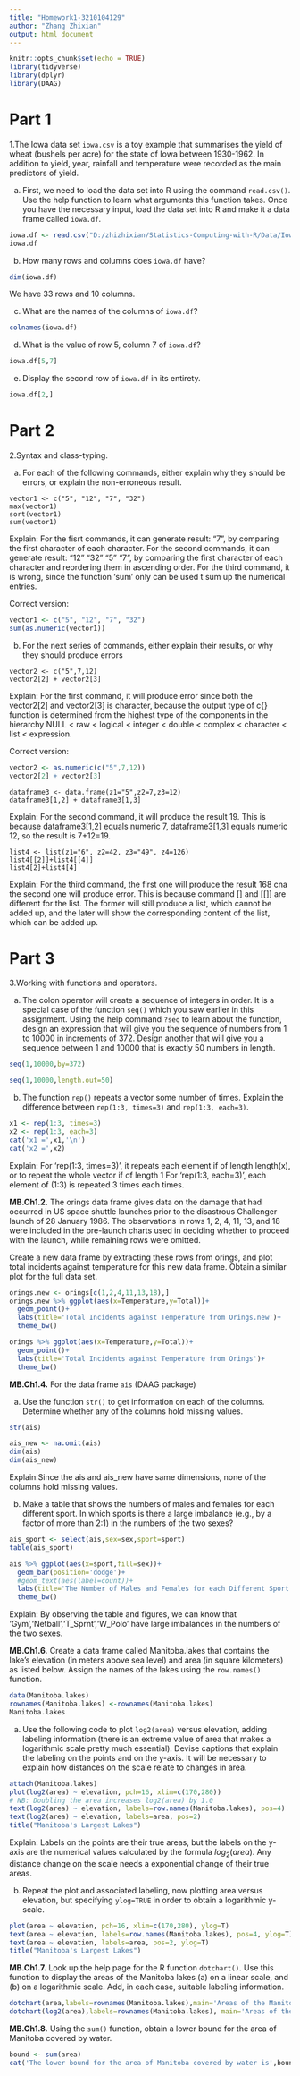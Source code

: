 ```yaml
---
title: "Homework1-3210104129"
author: "Zhang Zhixian"
output: html_document
---
```


```r
knitr::opts_chunk$set(echo = TRUE)
library(tidyverse)
library(dplyr)
library(DAAG)
```

# Part 1

1.The Iowa data set `iowa.csv` is a toy example that summarises the yield of wheat (bushels per acre) for the state of Iowa between 1930-1962. In addition to yield, year, rainfall and temperature were recorded as the main predictors of yield.

a. First, we need to load the data set into R using the command `read.csv()`. Use the help function to learn what arguments this function takes. Once you have the necessary input, load the data set into R and make it a data frame called `iowa.df`.

```r
iowa.df <- read.csv("D:/zhizhixian/Statistics-Computing-with-R/Data/Iowa.csv",header=T,sep=';')
iowa.df
```

b. How many rows and columns does `iowa.df` have?
```r
dim(iowa.df)
```
We have 33 rows and 10 columns.


c. What are the names of the columns of `iowa.df`?
```r
colnames(iowa.df)
```

d.  What is the value of row 5, column 7 of `iowa.df`?
```r
iowa.df[5,7]
```

e.  Display the second row of `iowa.df` in its entirety.

```r
iowa.df[2,]
```
# Part 2

2.Syntax and class-typing.

a. For each of the following commands, either explain why they should be errors, or explain the non-erroneous result.
```         
vector1 <- c("5", "12", "7", "32")
max(vector1)
sort(vector1)
sum(vector1)
```

Explain: For the fisrt commands, it can generate result: "7", by comparing the first character of each character.
For the second commands, it can generate result: "12" "32" "5"  "7", by comparing the first character of each character and reordering them in ascending order.
For the third command, it is wrong, since the function 'sum' only can be used t sum up the numerical entries.

Correct version:
```r
vector1 <- c("5", "12", "7", "32")
sum(as.numeric(vector1))
```

b. For the next series of commands, either explain their results, or why they should produce errors

```         
vector2 <- c("5",7,12)
vector2[2] + vector2[3]
```

Explain: For the first command, it will produce error since both the vector2[2] and vector2[3] is character, because the output type of c{} function is determined from the highest type of the components in the hierarchy NULL < raw < logical < integer < double < complex < character < list < expression.

Correct version:
```r
vector2 <- as.numeric(c("5",7,12))
vector2[2] + vector2[3]
```

```
dataframe3 <- data.frame(z1="5",z2=7,z3=12)
dataframe3[1,2] + dataframe3[1,3]
```

Explain: For the second command, it will produce the result 19. This is because dataframe3[1,2] equals numeric 7, dataframe3[1,3] equals numeric 12, so the result is 7+12=19.

```
list4 <- list(z1="6", z2=42, z3="49", z4=126)
list4[[2]]+list4[[4]]
list4[2]+list4[4]
```

Explain: For the third command, the first one will produce the result 168 cna the second one will produce error. This is because command [] and [[]] are different for the list. The former will still produce a list, which cannot be added up, and the later will show the corresponding content of the list, which can be added up.


# Part 3

3.Working with functions and operators.

a.  The colon operator will create a sequence of integers in order. It is a special case of the function `seq()` which you saw earlier in this assignment. Using the help command `?seq` to learn about the function, design an expression that will give you the sequence of numbers from 1 to 10000 in increments of 372. Design another that will give you a sequence between 1 and 10000 that is exactly 50 numbers in length.

```r
seq(1,10000,by=372)
```
```r
seq(1,10000,length.out=50)
```

b.  The function `rep()` repeats a vector some number of times. Explain the difference between `rep(1:3, times=3)` and `rep(1:3, each=3)`.

```r
x1 <- rep(1:3, times=3)
x2 <- rep(1:3, each=3)
cat('x1 =',x1,'\n')
cat('x2 =',x2)
```

Explain: For 'rep(1:3, times=3)', it repeats each element if of length length(x), or to repeat the whole vector if of length 1
For 'rep(1:3, each=3)', each element of (1:3) is repeated 3 times each times.


**MB.Ch1.2.** The orings data frame gives data on the damage that had occurred in US space shuttle launches prior to the disastrous Challenger launch of 28 January 1986. The observations in rows 1, 2, 4, 11, 13, and 18 were included in the pre-launch charts used in deciding whether to proceed with the launch, while remaining rows were omitted.

Create a new data frame by extracting these rows from orings, and plot total incidents against temperature for this new data frame. Obtain a similar plot for the full data set.

```r

orings.new <- orings[c(1,2,4,11,13,18),]
orings.new %>% ggplot(aes(x=Temperature,y=Total))+
  geom_point()+
  labs(title='Total Incidents against Temperature from Orings.new')+
  theme_bw()

orings %>% ggplot(aes(x=Temperature,y=Total))+
  geom_point()+
  labs(title='Total Incidents against Temperature from Orings')+
  theme_bw()

```

**MB.Ch1.4.** For the data frame `ais` (DAAG package)

(a) Use the function `str()` to get information on each of the columns. Determine whether any of the columns hold missing values.

```r

str(ais)

ais_new <- na.omit(ais)
dim(ais)
dim(ais_new)

```

Explain:Since the ais and ais_new have same dimensions, none of the columns hold missing values.

(b) Make a table that shows the numbers of males and females for each different sport. In which sports is there a large imbalance (e.g., by a factor of more than 2:1) in the numbers of the two sexes?

```r
ais_sport <- select(ais,sex=sex,sport=sport)
table(ais_sport)
```
```r
ais %>% ggplot(aes(x=sport,fill=sex))+
  geom_bar(position='dodge')+
  #geom_text(aes(label=count))+
  labs(title='The Number of Males and Females for each Different Sport',x='Type of sport',y='Count of each sex')+
  theme_bw()

```

Explain: By observing the table and figures, we can know that 'Gym','Netball','T_Sprnt','W_Polo' have large imbalances in the numbers of the two sexes.


**MB.Ch1.6.** Create a data frame called Manitoba.lakes that contains the lake's elevation (in meters above sea level) and area (in square kilometers) as listed below. Assign the names of the lakes using the `row.names()` function.

```r
data(Manitoba.lakes)
rownames(Manitoba.lakes) <-rownames(Manitoba.lakes)
Manitoba.lakes
```

(a) Use the following code to plot `log2(area)` versus elevation, adding labeling information (there is an extreme value of area that makes a logarithmic scale pretty much essential). Devise captions that explain the labeling on the points and on the y-axis. It will be necessary to explain how distances on the scale relate to changes in area.

```r
attach(Manitoba.lakes)
plot(log2(area) ~ elevation, pch=16, xlim=c(170,280))
# NB: Doubling the area increases log2(area) by 1.0
text(log2(area) ~ elevation, labels=row.names(Manitoba.lakes), pos=4)
text(log2(area) ~ elevation, labels=area, pos=2)
title("Manitoba's Largest Lakes")
```

Explain: Labels on the points are their true areas, but the labels on the y-axis are the numerical values calculated by the formula $log_2(area)$.
Any distance change on the scale needs a exponential change of their true areas.

(b) Repeat the plot and associated labeling, now plotting area versus elevation, but specifying `ylog=TRUE` in order to obtain a logarithmic y-scale.

```r
plot(area ~ elevation, pch=16, xlim=c(170,280), ylog=T)
text(area ~ elevation, labels=row.names(Manitoba.lakes), pos=4, ylog=T)
text(area ~ elevation, labels=area, pos=2, ylog=T)
title("Manitoba's Largest Lakes")
```

**MB.Ch1.7.** Look up the help page for the R function `dotchart()`. Use this function to display the areas of the Manitoba lakes (a) on a linear scale, and (b) on a logarithmic scale. Add, in each case, suitable labeling information.

```r
dotchart(area,labels=rownames(Manitoba.lakes),main='Areas of the Manitoba on a linear scale',xlab='Areas of the Manitoba')
dotchart(log2(area),labels=rownames(Manitoba.lakes), main='Areas of the Manitoba on a logarithmic scale',xlab='Areas on a logarithmic scale')
```

**MB.Ch1.8.** Using the `sum()` function, obtain a lower bound for the area of Manitoba covered by water.

```r
bound <- sum(area)
cat('The lower bound for the area of Manitoba covered by water is',bound)
```

